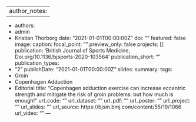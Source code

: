---
author_notes:
- 
- 
authors:
- admin 
- Kristian Thorborg
date: "2021-01-01T00:00:00Z"
doi: ""
featured: false
image: 
  caption: 
  focal_point: ""
  preview_only: false
projects: []
publication: 'British Journal of Sports Medicine, Doi.org/10.1136/bjsports-2020-103564'
publication_short: ""
publication_types:
- "2"
publishDate: "2021-01-01T00:00:00Z"
slides: 
summary: 
tags:
- Groin
- Copenhagen Adduction
- Editorial
title: "Copenhagen adduction exercise can increase eccentric strength and mitigate the risk of groin problems: but how much is enough!"
url_code: ""
url_dataset: ""
url_pdf: ""
url_poster: ""
url_project: ""
url_slides: ""
url_source: https://bjsm.bmj.com/content/55/19/1066
url_video: ""
---